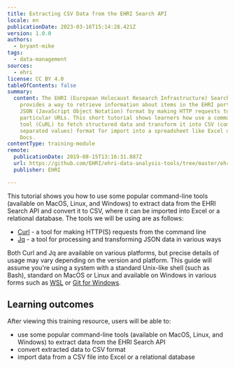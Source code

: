 ```yaml
---
title: Extracting CSV Data from the EHRI Search API
locale: en
publicationDate: 2023-03-16T15:14:28.421Z
version: 1.0.0
authors:
  - bryant-mike
tags:
  - data-management
sources:
  - ehri
license: CC BY 4.0
tableOfContents: false
summary:
  content: The EHRI (European Holocaust Research Infrastructure) Search API
    provides a way to retrieve information about items in the EHRI portal in
    JSON (JavaScript Object Notation) format by making HTTP requests to
    particular URLs. This short tutorial shows learners how use a command line
    tool (CuRL) to fetch structured data and transform it into CSV (comma
    separated values) format for import into a spreadsheet like Excel or Google
    Docs.
contentType: training-module
remote:
  publicationDate: 2019-08-15T13:16:31.887Z
  url: https://github.com/EHRI/ehri-data-analysis-tools/tree/master/ehri-search-api
  publisher: EHRI

---
```

This tutorial shows you how to use some popular command-line tools (available on MacOS, Linux, and Windows) to extract data from the EHRI Search API and convert it to CSV, where it can be imported into Excel or a relational database. The tools we will be using are as follows:

- [Curl](https://curl.haxx.se/) - a tool for making HTTP(S) requests from the command line
- [Jq](https://stedolan.github.io/jq/) - a tool for processing and transforming JSON data in various ways

Both Curl and Jq are available on various platforms, but precise details of usage may vary depending on the version and platform. This guide will assume you're using a system with a standard Unix-like shell (such as Bash), standard on MacOS or Linux and available on Windows in various forms such as [WSL](https://itsfoss.com/install-bash-on-windows/) or [Git for Windows](https://gitforwindows.org/).


## L﻿earning outcomes

A﻿fter viewing this training resource, users will be able to:

- use some popular command-line tools (available on MacOS, Linux, and Windows) to extract data from the EHRI Search API
- convert extracted data to CSV format
- import data from a CSV file into Excel or a relational database

<ExternalResource title="Interested in learning more?" subtitle="Check out Extracting CSV data from the EHRI Search API" url="https://github.com/EHRI/ehri-data-analysis-tools/tree/master/ehri-search-api#readme" />
